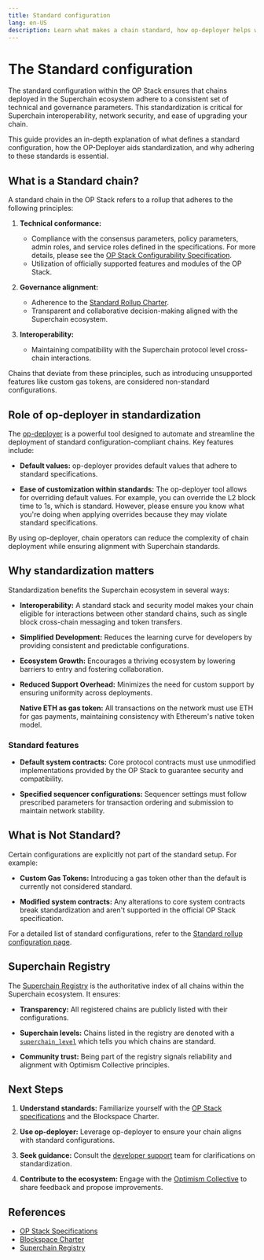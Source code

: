 ```yaml
---
title: Standard configuration
lang: en-US
description: Learn what makes a chain standard, how op-deployer helps with standardization, and why being standard matters.
---
```



# The Standard configuration 

The standard configuration within the OP Stack ensures that chains deployed in the Superchain ecosystem adhere to a consistent set of technical and governance parameters.
This standardization is critical for Superchain interoperability, network security, and ease of upgrading your chain.

This guide provides an in-depth explanation of what defines a standard configuration, how the OP-Deployer aids standardization, and why adhering to these standards is essential.

## What is a Standard chain?

A standard chain in the OP Stack refers to a rollup that adheres to the following principles:

1.  **Technical conformance:**
    *   Compliance with the consensus parameters, policy parameters, admin roles, and service roles defined in the specifications. 
        For more details, please see the [OP Stack Configurability Specification](https://specs.optimism.io/protocol/configurability.html).
    *   Utilization of officially supported features and modules of the OP Stack.

2.  **Governance alignment:**
    *   Adherence to the [Standard Rollup Charter](/superchain/blockspace-charter#the-standard-rollup-charter).
    *   Transparent and collaborative decision-making aligned with the Superchain ecosystem.

3.  **Interoperability:**
    *   Maintaining compatibility with the Superchain protocol level cross-chain interactions.

Chains that deviate from these principles, such as introducing unsupported features like custom gas tokens, are considered non-standard configurations.

## Role of op-deployer in standardization

The [op-deployer](/builders/chain-operators/tools/op-deployer) is a powerful tool designed to automate and streamline the deployment of standard configuration-compliant chains.
Key features include:

*   **Default values:**
    op-deployer provides default values that adhere to standard specifications.


*   **Ease of customization within standards:**
    The op-deployer tool allows for overriding default values. For example, you can override the L2 block time to 1s, which is standard. However, please ensure you know what you're doing when applying overrides because they may violate standard specifications.

By using op-deployer, chain operators can reduce the complexity of chain deployment while ensuring alignment with Superchain standards.


## Why standardization matters

Standardization benefits the Superchain ecosystem in several ways:

*   **Interoperability:**
    A standard stack and security model makes your chain eligible for interactions between other standard chains, such as single block cross-chain messaging and token transfers.

*   **Simplified Development:**
    Reduces the learning curve for developers by providing consistent and predictable configurations.

*   **Ecosystem Growth:**
    Encourages a thriving ecosystem by lowering barriers to entry and fostering collaboration.

*   **Reduced Support Overhead:**
    Minimizes the need for custom support by ensuring uniformity across deployments.

    **Native ETH as gas token:**
    All transactions on the network must use ETH for gas payments, maintaining consistency with Ethereum's native token model.

### Standard features

*   **Default system contracts:**
    Core protocol contracts must use unmodified implementations provided by the OP Stack to guarantee security and compatibility.


*   **Specified sequencer configurations:**
    Sequencer settings must follow prescribed parameters for transaction ordering and submission to maintain network stability.

## What is Not Standard?

Certain configurations are explicitly not part of the standard setup. For example:

*   **Custom Gas Tokens:**
    Introducing a gas token other than the default is currently not considered standard.


*   **Modified system contracts:**
    Any alterations to core system contracts break standardization and aren't supported in the official OP Stack specification.

For a detailed list of standard configurations, refer to the [Standard rollup configuration page](/superchain/blockspace-charter).

## Superchain Registry

The [Superchain Registry](/superchain/superchain-registry) is the authoritative index of all chains within the Superchain ecosystem. It ensures:

*   **Transparency:**
    All registered chains are publicly listed with their configurations.

*   **Superchain levels:**
    Chains listed in the registry are denoted with a [`superchain_level`](https://github.com/ethereum-optimism/superchain-registry/blob/main/docs/glossary.md#superchain-level-and-rollup-stage) which tells you which chains are standard.

*   **Community trust:**
    Being part of the registry signals reliability and alignment with Optimism Collective principles.

## Next Steps

1.  **Understand standards:**
    Familiarize yourself with the [OP Stack specifications](https://specs.optimism.io/protocol/configurability.html) and the Blockspace Charter.

2.  **Use op-deployer:**
    Leverage op-deployer to ensure your chain aligns with standard configurations.

3.  **Seek guidance:**
    Consult the [developer support](https://github.com/ethereum-optimism/developers/discussions) team for clarifications on standardization.

4.  **Contribute to the ecosystem:**
    Engage with the [Optimism Collective](https://community.optimism.io/) to share feedback and propose improvements.

## References

*   [OP Stack Specifications](https://specs.optimism.io/protocol/configurability.html)
*   [Blockspace Charter](/superchain/blockspace-charter)
*   [Superchain Registry](https://github.com/ethereum-optimism/superchain-registry)
